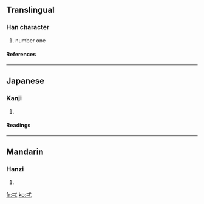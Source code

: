 {{see|搋}}

==Translingual==
===Han character===
{{Han char|rn=56|rad=弋|as=01|sn=4|four=|canj=戈心一 (IPM), X戈心一 (XIPM)}}
# number one
====References====
{{Han ref|kx=0355.020|dkj=09658|dj=0670.180|hdz=10558.030|uh=5F0C|ud=24332}}
----
==Japanese==
===Kanji===
{{ja-kanji|grade=|rs=弋01}}
# {{defn|Japanese}} 
====Readings====
{{ja-readings|on=[[いつ]] (itsu), [[いち]] (ichi)|kun=[[ひとつ]] (hitotsu)}}
----
==Mandarin==
===Hanzi===
{{cmn-hanzi|pin=[[yī]] (yi1)|wg=i<sup>1</sup>}}
# {{defn|Mandarin}}

[[fr:弌]]
[[ko:弌]]